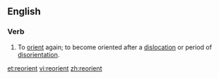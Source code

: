 ==English==
===Verb===
{{en-verb}}
# To [[orient]] again; to become oriented after a [[dislocation]] or period of [[disorientation]].

[[et:reorient]]
[[vi:reorient]]
[[zh:reorient]]